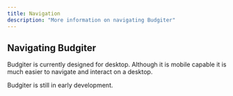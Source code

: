 ```yaml
---
title: Navigation
description: "More information on navigating Budgiter"
---
```


## Navigating Budgiter

Budgiter is currently designed for desktop. Although it is mobile capable it is much easier to navigate and interact on a desktop.

<Note>Budgiter is still in early development.</Note>